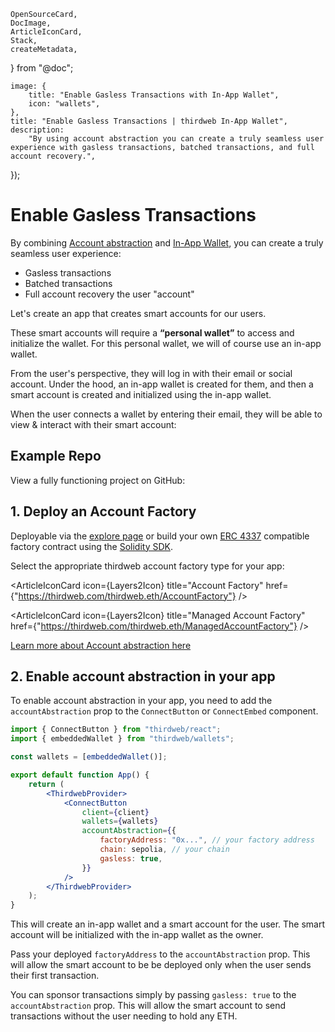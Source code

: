 	OpenSourceCard,
	DocImage,
	ArticleIconCard,
	Stack,
	createMetadata,
} from "@doc";

	image: {
		title: "Enable Gasless Transactions with In-App Wallet",
		icon: "wallets",
	},
	title: "Enable Gasless Transactions | thirdweb In-App Wallet",
	description:
		"By using account abstraction you can create a truly seamless user experience with gasless transactions, batched transactions, and full account recovery.",
});

# Enable Gasless Transactions

By combining [Account abstraction](/connect/account-abstraction) and [In-App Wallet](/connect/embedded-wallet/overview), you can create a truly seamless user experience:

- Gasless transactions
- Batched transactions
- Full account recovery the user "account"

Let's create an app that creates smart accounts for our users.

These smart accounts will require a **“personal wallet”** to access and initialize the wallet. For this personal wallet, we will of course use an in-app wallet.

From the user's perspective, they will log in with their email or social account. Under the hood, an in-app wallet is created for them, and then a smart account is created and initialized using the in-app wallet.

<DocImage src={ConnectCompat} />

When the user connects a wallet by entering their email, they will be able to view & interact with their smart account:

<DocImage src={ConnectDropdown} />

## Example Repo

View a fully functioning project on GitHub:

<OpenSourceCard
	title="Source Code"
	href="https://github.com/thirdweb-example/embedded-smart-wallet"
/>

## 1. Deploy an Account Factory

Deployable via the [explore page](https://thirdweb.com/explore/smart-wallet) or build your own [ERC 4337](https://eips.ethereum.org/EIPS/eip-4337) compatible factory contract using the [Solidity SDK](/contracts/build/base-contracts/erc-4337).

Select the appropriate thirdweb account factory type for your app:

<Stack>

<ArticleIconCard
	icon={Layers2Icon}
	title="Account Factory"
	href={"https://thirdweb.com/thirdweb.eth/AccountFactory"}
/>

<ArticleIconCard
	icon={Layers2Icon}
	title="Managed Account Factory"
	href={"https://thirdweb.com/thirdweb.eth/ManagedAccountFactory"}
/>

</Stack>

[Learn more about Account abstraction here](/connect/account-abstraction)

## 2. Enable account abstraction in your app

To enable account abstraction in your app, you need to add the `accountAbstraction` prop to the `ConnectButton` or `ConnectEmbed` component.

```jsx
import { ConnectButton } from "thirdweb/react";
import { embeddedWallet } from "thirdweb/wallets";

const wallets = [embeddedWallet()];

export default function App() {
	return (
		<ThirdwebProvider>
			<ConnectButton
				client={client}
				wallets={wallets}
				accountAbstraction={{
					factoryAddress: "0x...", // your factory address
					chain: sepolia, // your chain
					gasless: true,
				}}
			/>
		</ThirdwebProvider>
	);
}
```

This will create an in-app wallet and a smart account for the user. The smart account will be initialized with the in-app wallet as the owner.

Pass your deployed `factoryAddress` to the `accountAbstraction` prop. This will allow the smart account to be be deployed only when the user sends their first transaction.

You can sponsor transactions simply by passing `gasless: true` to the `accountAbstraction` prop. This will allow the smart account to send transactions without the user needing to hold any ETH.
